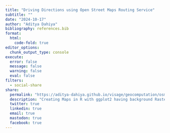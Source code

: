 ```yaml
---
title: "Driving Directions using Open Street Maps Routing Service"
subtitle: ""
date: "2024-10-17"
author: "Aditya Dahiya"
bibliography: references.bib
format:
  html:
    code-fold: true
editor_options: 
  chunk_output_type: console
execute: 
  error: false
  message: false
  warning: false
  eval: false
filters:
  - social-share
share:
  permalink: "https://aditya-dahiya.github.io/visage/geocomputation/osm_driving_directions.html"
  description: "Creating Maps in R with ggplot2 having background Raster Images using ggmap"
  twitter: true
  linkedin: true
  email: true
  mastodon: true
  facebook: true
---
```

